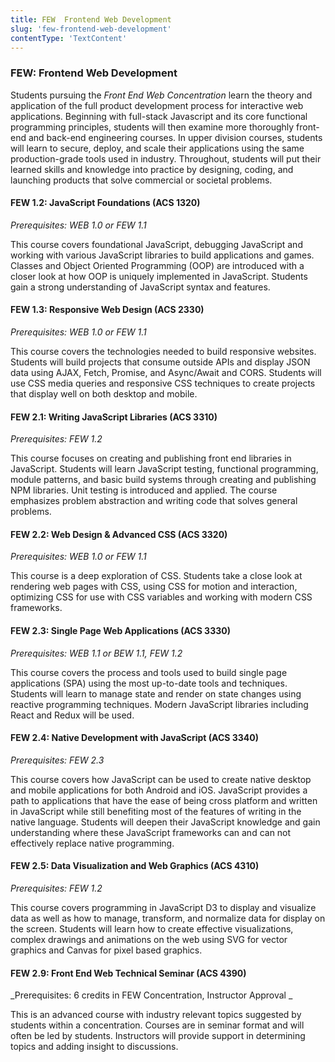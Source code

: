 ```yaml
---
title: FEW  Frontend Web Development
slug: 'few-frontend-web-development'
contentType: 'TextContent'
---
```


### FEW: Frontend Web Development

Students pursuing the _Front End Web Concentration_ learn the theory and application of the full
product development process for interactive web applications. Beginning with full-stack Javascript
and its core functional programming principles, students will then examine more thoroughly front-end
and back-end engineering courses. In upper division courses, students will learn to secure, deploy,
and scale their applications using the same production-grade tools used in industry. Throughout,
students will put their learned skills and knowledge into practice by designing, coding, and
launching products that solve commercial or societal problems.

#### FEW 1.2: JavaScript Foundations (ACS 1320)

_Prerequisites: WEB 1.0 or FEW 1.1_

This course covers foundational JavaScript, debugging JavaScript and working with various JavaScript
libraries to build applications and games. Classes and Object Oriented Programming (OOP) are
introduced with a closer look at how OOP is uniquely implemented in JavaScript. Students gain a
strong understanding of JavaScript syntax and features.

#### FEW 1.3: Responsive Web Design (ACS 2330)

_Prerequisites: WEB 1.0 or FEW 1.1_

This course covers the technologies needed to build responsive websites. Students will build
projects that consume outside APIs and display JSON data using AJAX, Fetch, Promise, and Async/Await
and CORS. Students will use CSS media queries and responsive CSS techniques to create projects that
display well on both desktop and mobile.

#### FEW 2.1: Writing JavaScript Libraries (ACS 3310)

_Prerequisites: FEW 1.2_

This course focuses on creating and publishing front end libraries in JavaScript. Students will
learn JavaScript testing, functional programming, module patterns, and basic build systems through
creating and publishing NPM libraries. Unit testing is introduced and applied. The course emphasizes
problem abstraction and writing code that solves general problems.

#### FEW 2.2: Web Design & Advanced CSS (ACS 3320)

_Prerequisites: WEB 1.0 or FEW 1.1_

This course is a deep exploration of CSS. Students take a close look at rendering web pages with
CSS, using CSS for motion and interaction, optimizing CSS for use with CSS variables and working
with modern CSS frameworks.

#### FEW 2.3: Single Page Web Applications (ACS 3330)

_Prerequisites: WEB 1.1 or BEW 1.1, FEW 1.2_

This course covers the process and tools used to build single page applications (SPA) using the most
up-to-date tools and techniques. Students will learn to manage state and render on state changes
using reactive programming techniques. Modern JavaScript libraries including React and Redux will be
used.

#### FEW 2.4: Native Development with JavaScript (ACS 3340)

_Prerequisites: FEW 2.3_

This course covers how JavaScript can be used to create native desktop and mobile applications for
both Android and iOS. JavaScript provides a path to applications that have the ease of being cross
platform and written in JavaScript while still benefiting most of the features of writing in the
native language. Students will deepen their JavaScript knowledge and gain understanding where these
JavaScript frameworks can and can not effectively replace native programming.

#### FEW 2.5: Data Visualization and Web Graphics (ACS 4310)

_Prerequisites: FEW 1.2_

This course covers programming in JavaScript D3 to display and visualize data as well as how to
manage, transform, and normalize data for display on the screen. Students will learn how to create
effective visualizations, complex drawings and animations on the web using SVG for vector graphics
and Canvas for pixel based graphics.

#### FEW 2.9: Front End Web Technical Seminar (ACS 4390)

_Prerequisites: 6 credits in FEW Concentration, Instructor Approval _

This is an advanced course with industry relevant topics suggested by students within a
concentration. Courses are in seminar format and will often be led by students. Instructors will
provide support in determining topics and adding insight to discussions.
